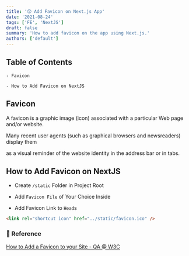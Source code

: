 ```yaml
---
title: '😲 Add Favicon on Next.js App'
date: '2021-08-24'
tags: ['FE', 'NextJS']
draft: false
summary: 'How to add favicon on the app using Next.js.'
authors: ['default']
---
```


## Table of Contents

```
- Favicon

- How to Add Favicon on NextJS
```

## Favicon

A favicon is a graphic image (icon) associated with a particular Web page and/or website.

Many recent user agents (such as graphical browsers and newsreaders) display them

as a visual reminder of the website identity in the address bar or in tabs.

## How to Add Favicon on NextJS

- Create `/static` Folder in Project Root

- Add `Favicon File` of Your Choice Inside

- Add Favicon Link to `Head`s

```html
<link rel="shortcut icon" href="../static/favicon.ico" />
```

### 🔗 Reference

[How to Add a Favicon to your Site - QA @ W3C](https://www.w3.org/2005/10/howto-favicon)
